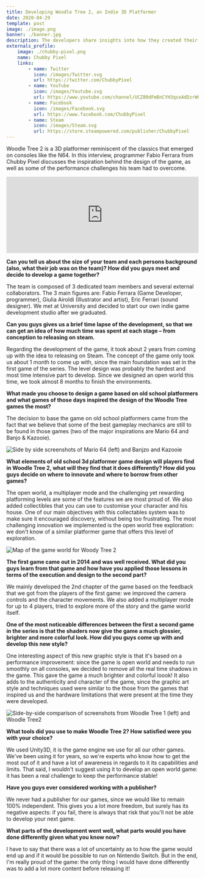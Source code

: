```yaml
---
title: Developing Woodle Tree 2, an Indie 3D Platformer
date: 2020-04-29
template: post
image: ./image.png
banner: ./banner.jpg
description: The developers share insights into how they created their latest platformer, including the inspiration they took from old school games.
externals_profile:
    image: ./chubby-pixel.png
    name: Chubby Pixel
    links:
        - name: Twitter
          icon: /images/Twitter.svg
          url: https://twitter.com/ChubbyPixel
        - name: YouTube
          icon: /images/Youtube.svg
          url: https://www.youtube.com/channel/UCZ80dFmBnCYH3qsoAdDzrWQ
        - name: Facebook
          icon: /images/Facebook.svg
          url: https://www.facebook.com/ChubbyPixel
        - name: Steam
          icon: /images/Steam.svg
          url: https://store.steampowered.com/publisher/ChubbyPixel
---
```


Woodle Tree 2 is a 3D platformer reminiscent of the classics that emerged on consoles like the N64. In this interview, programmer Fabio Ferrara from Chubby Pixel discusses the inspiration behind the design of the game, as well as some of the performance challenges his team had to overcome. 

<div stlye="display:block; width: 100%; max-width: 500px; margin: 0 auto;">
<iframe src="https://store.steampowered.com/widget/1173740/" frameborder="0" width="100%" height="200"></iframe></div>

**Can you tell us about the size of your team and each persons background (also, what their job was on the team)? How did you guys meet and decide to develop a game together?**

The team is composed of 3 dedicated team members and several external collaborators. The 3 main figures are: Fabio Ferrara (Game Developer, programmer), Giulia Airoldi (Illustrator and artist), Eric Ferrari (sound designer). We met at University and decided to start our own indie game development studio after we graduated.

**Can you guys gives us a brief time lapse of the development, so that we can get an idea of how much time was spent at each stage – from conception to releasing on steam.**

Regarding the development of the game, it took about 2 years from coming up with the idea to releasing on Steam. The concept of the game only took us about 1 month to come up with, since the main foundation was set in the first game of the series. The level design was probably the hardest and most time intensive part to develop. Since we designed an open world this time, we took almost 8 months to finish the environments.

**What made you choose to design a game based on old school platformers and what games of those days inspired the design of the Woodle Tree games the most?**

The decision to base the game on old school platformers came from the fact that we believe that some of the best gameplay mechanics are still to be found in those games (two of the major inspirations are Mario 64 and Banjo & Kazooie).

![Side by side screenshots of Mario 64 (left) and Banjzo and Kazooie](./oldschool-games.png)

**What elements of old school 3d platformer game design will players find in Woodle Tree 2, what will they find that it does differently? How did you guys decide on where to innovate and where to borrow from other games?**

The open world, a multiplayer mode and the challenging yet rewarding platforming levels are some of the features we are most proud of. We also added collectibles that you can use to customise your character and his house. One of our main objectives with this collectables system was to make sure it encouraged discovery, without being too frustrating. The most challenging innovation we implemented is the open world free exploration: we don't know of a similar platformer game that offers this level of exploration.

![Map of the game world for Woody Tree 2](./open-world.png)

**The first game came out in 2014 and was well received. What did you guys learn from that game and how have you applied those lessons in terms of the execution and design to the second part?**

We mainly developed the 2nd chapter of the game based on the feedback that we got from the players of the first game: we improved the camera controls and the character movements. We also added a multiplayer mode for up to 4 players, tried to explore more of the story and the game world itself.

**One of the most noticeable differences between the first a second game in the series is that the shaders now give the game a much glossier, brighter and more colorful look. How did you guys come up with and develop this new style?**

One interesting aspect of this new graphic style is that it's based on a performance improvement: since the game is open world and needs to run smoothly on all consoles, we decided to remove all the real time shadows in the game. This gave the game a much brighter and colorful loook! It also adds to the authenticity and character of the game, since the graphic art style and techniques used were similar to the those from the games that inspired us and the hardware limitations that were present at the time they were developed.

![Side-by-side comparison of screenshots from Woodle Tree 1 (left) and Woodle Tree2](./graphics-comparison.png)

**What tools did you use to make Woodle Tree 2? How satisfied were you with your choice?**

We used Unity3D, it is the game engine we use for all our other games. We've been using it for years, so we're experts who know how to get the most out of it and have a lot of awareness in regards to it its capabilities and limits. That said, I wouldn't suggest using it to develop an open world game: it has been a real challenge to keep the performance stable!

**Have you guys ever considered working with a publisher?**

We never had a publisher for our games, since we would like to remain 100% independent. This gives you a lot more freedom, but surely has its negative aspects: if you fail, there is always that risk that you'll not be able to develop your next game.

**What parts of the development went well, what parts would you have done differently given what you know now?**

I have to say that there was a lot of uncertainty as to how the game would end up and if it would be possible to run on Nintendo Switch. But in the end, I'm really proud of the game: the only thing I would have done differently was to add a lot more content before releasing it!